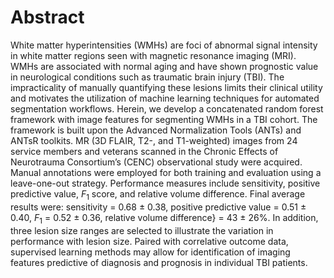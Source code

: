 
# Abstract

White matter hyperintensities (WMHs) are foci of abnormal signal
intensity in white matter regions seen with magnetic resonance imaging
(MRI). WMHs are associated with normal aging and have shown prognostic
value in neurological conditions such as traumatic brain injury (TBI).
The impracticality of manually quantifying these lesions limits their
clinical utility and motivates the utilization of machine learning
techniques for automated segmentation workflows.  Herein, we develop a
concatenated random forest framework with image features for
segmenting WMHs in a TBI cohort. The framework is built upon the
Advanced Normalization Tools (ANTs)  and ANTsR toolkits.  MR
(3D FLAIR, T2-, and T1-weighted) images from 24 service members and
veterans scanned in the Chronic Effects of Neurotrauma Consortium’s
(CENC) observational study were acquired. Manual annotations were
employed for both training and evaluation using a leave-one-out
strategy.  Performance measures include sensitivity,
positive predictive value, $F_1$ score, and relative volume difference.
Final average results were: sensitivity = 0.68 $\pm$ 0.38, positive
predictive value = 0.51 $\pm$ 0.40, $F_1$ = 0.52 $\pm$ 0.36,
relative volume difference} = 43 $\pm$ 26\%.  In addition, three
lesion size ranges are selected to illustrate the variation in
performance with lesion size.  Paired with
correlative outcome data, supervised learning methods may allow for
identification of imaging features predictive of diagnosis and prognosis
in individual TBI patients.

\clearpage
